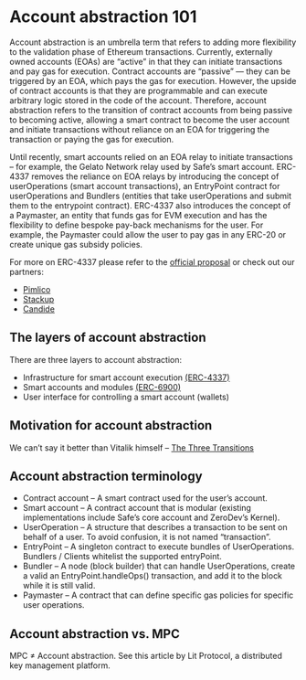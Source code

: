 # Account abstraction 101

Account abstraction is an umbrella term that refers to adding more flexibility to the validation phase of Ethereum transactions. Currently, externally owned accounts (EOAs) are “active” in that they can initiate transactions and pay gas for execution. Contract accounts are “passive” — they can be triggered by an EOA, which pays the gas for execution. However, the upside of contract accounts is that they are programmable and can execute arbitrary logic stored in the code of the account. Therefore, account abstraction refers to the transition of contract accounts from being passive to becoming active, allowing a smart contract to become the user account and initiate transactions without reliance on an EOA for triggering the transaction or paying the gas for execution.

Until recently, smart accounts relied on an EOA relay to initiate transactions – for example, the Gelato Network relay used by Safe’s smart account. ERC-4337 removes the reliance on EOA relays by introducing the concept of userOperations (smart account transactions), an EntryPoint contract for userOperations and Bundlers (entities that take userOperations and submit them to the entrypoint contract). ERC-4337 also introduces the concept of a Paymaster, an entity that funds gas for EVM execution and has the flexibility to define bespoke pay-back mechanisms for the user. For example, the Paymaster could allow the user to pay gas in any ERC-20 or create unique gas subsidy policies.

For more on ERC-4337 please refer to the [official proposal](https://eips.ethereum.org/EIPS/eip-4337) or check out our partners:

-   [Pimlico](http://pimlico.io)
-   [Stackup](https://www.stackup.sh/)
-   [Candide](https://www.candidewallet.com/)

## The layers of account abstraction

There are three layers to account abstraction:

-   Infrastructure for smart account execution [(ERC-4337)](https://eips.ethereum.org/EIPS/eip-4337)
-   Smart accounts and modules [(ERC-6900)](https://eips.ethereum.org/EIPS/eip-4337)
-   User interface for controlling a smart account (wallets)

## Motivation for account abstraction

We can’t say it better than Vitalik himself – [The Three Transitions]()

## Account abstraction terminology

-   Contract account – A smart contract used for the user’s account.
-   Smart account – A contract account that is modular (existing implementations include Safe’s core account and ZeroDev’s Kernel).
-   UserOperation – A structure that describes a transaction to be sent on behalf of a user. To avoid confusion, it is not named “transaction”.
-   EntryPoint – A singleton contract to execute bundles of UserOperations. Bundlers / Clients whitelist the supported entryPoint.
-   Bundler – A node (block builder) that can handle UserOperations, create a valid an EntryPoint.handleOps() transaction, and add it to the block while it is still valid.
-   Paymaster – A contract that can define specific gas policies for specific user operations.

## Account abstraction vs. MPC

MPC ≠ Account abstraction. See this article by Lit Protocol, a distributed key management platform.
